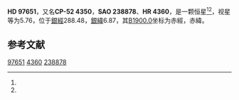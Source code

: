{{Starbox begin
| name = HD 97651
}}
{{Starbox observe
| epoch = [[J2000.0|J2000.0]]
| constell = {{星座名待查}}<ref name=SIMBAD>{{cite web
 | url=http://simbad.u-strasbg.fr/simbad/sim-id?Ident=HR+4360
 | title =Pulsating variable Star
 | publisher=Centre de Données astronomiques de Strasbourg
 | work=SIMBAD
 | accessdate=2012-07-13}}</ref><ref name=DATA>{{cite web
 | url=http://vizier.u-strasbg.fr/viz-bin/VizieR-5?-out.add=.&-source=5050&-corr=PK=HR&-out.max=9999&HR=4360
 | title=VizieR Detailed Page
 | accessdate=2012-07-13
 | archive-date=2016-03-05
 | archive-url=https://web.archive.org/web/20160305091425/http://vizier.u-strasbg.fr/viz-bin/VizieR-5?-out.add=.&-source=5050&-corr=PK=HR&-out.max=9999&HR=4360
 | dead-url=no
 }}</ref>
| 星官 = 
| ra = {{RA|11|13|39.3}}<ref name=SIMBAD /><ref name=DATA />
| dec = {{DEC|-53|13|54}}<ref name=SIMBAD /><ref name=DATA />
| appmag_v = 5.76<ref name=SIMBAD /><ref name=DATA />
}}
{{Starbox character
| class = K2III<ref name=SIMBAD /><ref name=DATA />
| b-v = 1.32<ref name=SIMBAD /><ref name=DATA />
| u-b = 1.42<ref name=SIMBAD /><ref name=DATA />
| r-i = <ref name=SIMBAD /><ref name=DATA />
| variable = 
}}
{{Starbox astrometry
| radial_v = 1.42
| prop_mo_ra = 47
| parallax = 
| p_error = 
}}
{{Starbox catalog
| names =CP-52 4350，[[SAO星表|SAO]] 238878，[[HD星表|HD]] 97651，[[HR星表|HR]] 4360}}
{{Starbox reference |Simbad=HR+4360}}
{{Starbox end}}

'''HD 97651'''，又名'''CP-52 4350'''，'''SAO 238878'''、'''HR 4360'''，是一颗恒星<ref name=SIMBAD /><ref name=DATA />，视星等为5.76，位于[[銀道座標系|銀經]]288.48，[[銀道座標系|銀緯]]6.87，其[[B1900.0|B1900.0]]坐标为赤經{{RA|11|9|9.5}}，赤緯{{DEC|-52|6.87|18}}。

== 参考文献 ==
{{reflist}}

{{star-stub}}

[[Category:HD和HDE天體|97651]]
[[Category:HR天體|4360]]
[[Category:SAO天體|238878]]